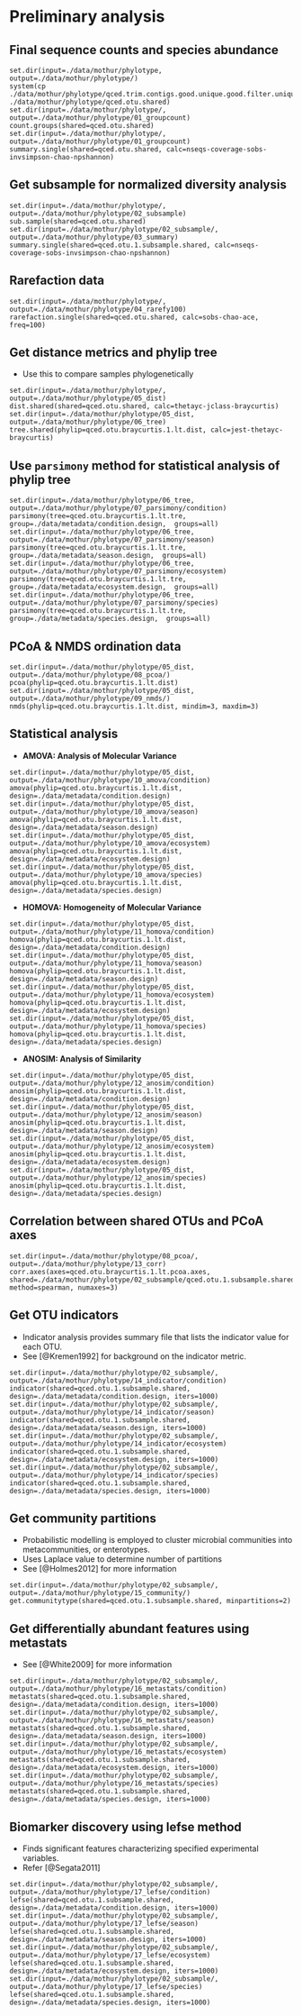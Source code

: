 # Preliminary analysis

## Final sequence counts and species abundance
```{}
set.dir(input=./data/mothur/phylotype, output=./data/mothur/phylotype/)
system(cp ./data/mothur/phylotype/qced.trim.contigs.good.unique.good.filter.unique.precluster.pick.nr.wang.pick.pick.tx.shared ./data/mothur/phylotype/qced.otu.shared)
set.dir(input=./data/mothur/phylotype/, output=./data/mothur/phylotype/01_groupcount)
count.groups(shared=qced.otu.shared)
set.dir(input=./data/mothur/phylotype/, output=./data/mothur/phylotype/01_groupcount)
summary.single(shared=qced.otu.shared, calc=nseqs-coverage-sobs-invsimpson-chao-npshannon)
```

## Get subsample for normalized diversity analysis
```{}
set.dir(input=./data/mothur/phylotype/, output=./data/mothur/phylotype/02_subsample)
sub.sample(shared=qced.otu.shared)
set.dir(input=./data/mothur/phylotype/02_subsample/, output=./data/mothur/phylotype/03_summary)
summary.single(shared=qced.otu.1.subsample.shared, calc=nseqs-coverage-sobs-invsimpson-chao-npshannon)
```

## Rarefaction data
```{}
set.dir(input=./data/mothur/phylotype/, output=./data/mothur/phylotype/04_rarefy100)
rarefaction.single(shared=qced.otu.shared, calc=sobs-chao-ace, freq=100)
```

## Get distance metrics and phylip tree
* Use this to compare samples phylogenetically
```{}
set.dir(input=./data/mothur/phylotype/, output=./data/mothur/phylotype/05_dist)
dist.shared(shared=qced.otu.shared, calc=thetayc-jclass-braycurtis)
set.dir(input=./data/mothur/phylotype/05_dist, output=./data/mothur/phylotype/06_tree)
tree.shared(phylip=qced.otu.braycurtis.1.lt.dist, calc=jest-thetayc-braycurtis)
```

## Use `parsimony` method for statistical analysis of phylip tree
```{}
set.dir(input=./data/mothur/phylotype/06_tree, output=./data/mothur/phylotype/07_parsimony/condition)
parsimony(tree=qced.otu.braycurtis.1.lt.tre, group=./data/metadata/condition.design,  groups=all)
set.dir(input=./data/mothur/phylotype/06_tree, output=./data/mothur/phylotype/07_parsimony/season)
parsimony(tree=qced.otu.braycurtis.1.lt.tre, group=./data/metadata/season.design,  groups=all)
set.dir(input=./data/mothur/phylotype/06_tree, output=./data/mothur/phylotype/07_parsimony/ecosystem)
parsimony(tree=qced.otu.braycurtis.1.lt.tre, group=./data/metadata/ecosystem.design,  groups=all)
set.dir(input=./data/mothur/phylotype/06_tree, output=./data/mothur/phylotype/07_parsimony/species)
parsimony(tree=qced.otu.braycurtis.1.lt.tre, group=./data/metadata/species.design,  groups=all)
```

## PCoA & NMDS ordination data
```{}
set.dir(input=./data/mothur/phylotype/05_dist, output=./data/mothur/phylotype/08_pcoa/)
pcoa(phylip=qced.otu.braycurtis.1.lt.dist)
set.dir(input=./data/mothur/phylotype/05_dist, output=./data/mothur/phylotype/09_nmds/)
nmds(phylip=qced.otu.braycurtis.1.lt.dist, mindim=3, maxdim=3)
```

## Statistical analysis

* **AMOVA: Analysis of Molecular Variance**
```{}
set.dir(input=./data/mothur/phylotype/05_dist, output=./data/mothur/phylotype/10_amova/condition)
amova(phylip=qced.otu.braycurtis.1.lt.dist, design=./data/metadata/condition.design)
set.dir(input=./data/mothur/phylotype/05_dist, output=./data/mothur/phylotype/10_amova/season)
amova(phylip=qced.otu.braycurtis.1.lt.dist, design=./data/metadata/season.design)
set.dir(input=./data/mothur/phylotype/05_dist, output=./data/mothur/phylotype/10_amova/ecosystem)
amova(phylip=qced.otu.braycurtis.1.lt.dist, design=./data/metadata/ecosystem.design)
set.dir(input=./data/mothur/phylotype/05_dist, output=./data/mothur/phylotype/10_amova/species)
amova(phylip=qced.otu.braycurtis.1.lt.dist, design=./data/metadata/species.design)
```

* **HOMOVA: Homogeneity of Molecular Variance**
```{}
set.dir(input=./data/mothur/phylotype/05_dist, output=./data/mothur/phylotype/11_homova/condition)
homova(phylip=qced.otu.braycurtis.1.lt.dist, design=./data/metadata/condition.design)
set.dir(input=./data/mothur/phylotype/05_dist, output=./data/mothur/phylotype/11_homova/season)
homova(phylip=qced.otu.braycurtis.1.lt.dist, design=./data/metadata/season.design)
set.dir(input=./data/mothur/phylotype/05_dist, output=./data/mothur/phylotype/11_homova/ecosystem)
homova(phylip=qced.otu.braycurtis.1.lt.dist, design=./data/metadata/ecosystem.design)
set.dir(input=./data/mothur/phylotype/05_dist, output=./data/mothur/phylotype/11_homova/species)
homova(phylip=qced.otu.braycurtis.1.lt.dist, design=./data/metadata/species.design)
```

* **ANOSIM: Analysis of Similarity**
```{}
set.dir(input=./data/mothur/phylotype/05_dist, output=./data/mothur/phylotype/12_anosim/condition)
anosim(phylip=qced.otu.braycurtis.1.lt.dist, design=./data/metadata/condition.design)
set.dir(input=./data/mothur/phylotype/05_dist, output=./data/mothur/phylotype/12_anosim/season)
anosim(phylip=qced.otu.braycurtis.1.lt.dist, design=./data/metadata/season.design)
set.dir(input=./data/mothur/phylotype/05_dist, output=./data/mothur/phylotype/12_anosim/ecosystem)
anosim(phylip=qced.otu.braycurtis.1.lt.dist, design=./data/metadata/ecosystem.design)
set.dir(input=./data/mothur/phylotype/05_dist, output=./data/mothur/phylotype/12_anosim/species)
anosim(phylip=qced.otu.braycurtis.1.lt.dist, design=./data/metadata/species.design)
```

## Correlation between shared OTUs and PCoA axes
```{}
set.dir(input=./data/mothur/phylotype/08_pcoa/, output=./data/mothur/phylotype/13_corr)
corr.axes(axes=qced.otu.braycurtis.1.lt.pcoa.axes, shared=./data/mothur/phylotype/02_subsample/qced.otu.1.subsample.shared, method=spearman, numaxes=3)
```

## Get OTU indicators
* Indicator analysis provides summary file that lists the indicator value for each OTU.
* See [@Kremen1992] for background on the indicator metric.
```{}
set.dir(input=./data/mothur/phylotype/02_subsample/, output=./data/mothur/phylotype/14_indicator/condition)
indicator(shared=qced.otu.1.subsample.shared, design=./data/metadata/condition.design, iters=1000)
set.dir(input=./data/mothur/phylotype/02_subsample/, output=./data/mothur/phylotype/14_indicator/season)
indicator(shared=qced.otu.1.subsample.shared, design=./data/metadata/season.design, iters=1000)
set.dir(input=./data/mothur/phylotype/02_subsample/, output=./data/mothur/phylotype/14_indicator/ecosystem)
indicator(shared=qced.otu.1.subsample.shared, design=./data/metadata/ecosystem.design, iters=1000)
set.dir(input=./data/mothur/phylotype/02_subsample/, output=./data/mothur/phylotype/14_indicator/species)
indicator(shared=qced.otu.1.subsample.shared, design=./data/metadata/species.design, iters=1000)
```

## Get community partitions
* Probabilistic modelling is employed to cluster microbial communities into metacommunities, or enterotypes.
* Uses Laplace value to determine number of partitions 
* See [@Holmes2012] for more information
```{}
set.dir(input=./data/mothur/phylotype/02_subsample/, output=./data/mothur/phylotype/15_community/)
get.communitytype(shared=qced.otu.1.subsample.shared, minpartitions=2)
```

## Get differentially abundant features using **metastats**
* See [@White2009] for more information
```{}
set.dir(input=./data/mothur/phylotype/02_subsample/, output=./data/mothur/phylotype/16_metastats/condition)
metastats(shared=qced.otu.1.subsample.shared, design=./data/metadata/condition.design, iters=1000)
set.dir(input=./data/mothur/phylotype/02_subsample/, output=./data/mothur/phylotype/16_metastats/season)
metastats(shared=qced.otu.1.subsample.shared, design=./data/metadata/season.design, iters=1000)
set.dir(input=./data/mothur/phylotype/02_subsample/, output=./data/mothur/phylotype/16_metastats/ecosystem)
metastats(shared=qced.otu.1.subsample.shared, design=./data/metadata/ecosystem.design, iters=1000)
set.dir(input=./data/mothur/phylotype/02_subsample/, output=./data/mothur/phylotype/16_metastats/species)
metastats(shared=qced.otu.1.subsample.shared, design=./data/metadata/species.design, iters=1000)
```

## Biomarker discovery using **lefse** method
* Finds significant features characterizing specified experimental variables.
* Refer [@Segata2011]
```{}
set.dir(input=./data/mothur/phylotype/02_subsample/, output=./data/mothur/phylotype/17_lefse/condition)
lefse(shared=qced.otu.1.subsample.shared, design=./data/metadata/condition.design, iters=1000)
set.dir(input=./data/mothur/phylotype/02_subsample/, output=./data/mothur/phylotype/17_lefse/season)
lefse(shared=qced.otu.1.subsample.shared, design=./data/metadata/season.design, iters=1000)
set.dir(input=./data/mothur/phylotype/02_subsample/, output=./data/mothur/phylotype/17_lefse/ecosystem)
lefse(shared=qced.otu.1.subsample.shared, design=./data/metadata/ecosystem.design, iters=1000)
set.dir(input=./data/mothur/phylotype/02_subsample/, output=./data/mothur/phylotype/17_lefse/species)
lefse(shared=qced.otu.1.subsample.shared, design=./data/metadata/species.design, iters=1000)
```

